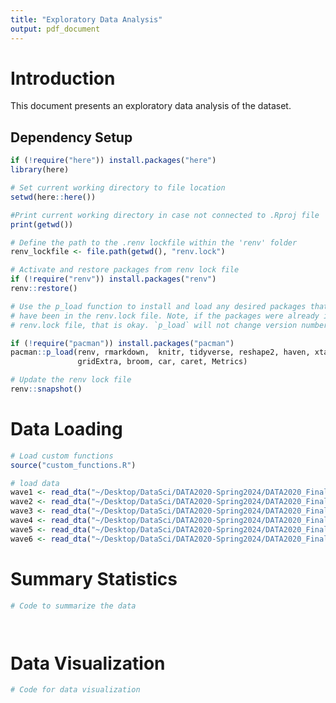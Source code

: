 ```yaml
---
title: "Exploratory Data Analysis"
output: pdf_document
---
```


# Introduction
This document presents an exploratory data analysis of the dataset.

## Dependency Setup
```r

if (!require("here")) install.packages("here")
library(here)

# Set current working directory to file location
setwd(here::here())

#Print current working directory in case not connected to .Rproj file
print(getwd())

# Define the path to the .renv lockfile within the 'renv' folder
renv_lockfile <- file.path(getwd(), "renv.lock")

# Activate and restore packages from renv lock file
if (!require("renv")) install.packages("renv")
renv::restore()

# Use the p_load function to install and load any desired packages that may not 
# have been in the renv.lock file. Note, if the packages were already in the 
# renv.lock file, that is okay. `p_load` will not change version number

if (!require("pacman")) install.packages("pacman")
pacman::p_load(renv, rmarkdown,  knitr, tidyverse, reshape2, haven, xtable
               gridExtra, broom, car, caret, Metrics)

# Update the renv lock file
renv::snapshot()
```

# Data Loading
```r

# Load custom functions
source("custom_functions.R")

# load data
wave1 <- read_dta("~/Desktop/DataSci/DATA2020-Spring2024/DATA2020_Final_Project/data/raw/FF_wave1_2020v2.dta")
wave2 <- read_dta("~/Desktop/DataSci/DATA2020-Spring2024/DATA2020_Final_Project/data/raw/FF_wave2_2020v2.dta")
wave3 <- read_dta("~/Desktop/DataSci/DATA2020-Spring2024/DATA2020_Final_Project/data/raw/FF_wave3_2020v2.dta")
wave4 <- read_dta("~/Desktop/DataSci/DATA2020-Spring2024/DATA2020_Final_Project/data/raw/FF_wave4_2020v2.dta")
wave5 <- read_dta("~/Desktop/DataSci/DATA2020-Spring2024/DATA2020_Final_Project/data/raw/FF_wave5_2020v2.dta")
wave6 <- read_dta("~/Desktop/DataSci/DATA2020-Spring2024/DATA2020_Final_Project/data/raw/FF_wave6_2020v2.dta")
```

# Summary Statistics
```r
# Code to summarize the data




```

# Data Visualization
```r
# Code for data visualization






```
